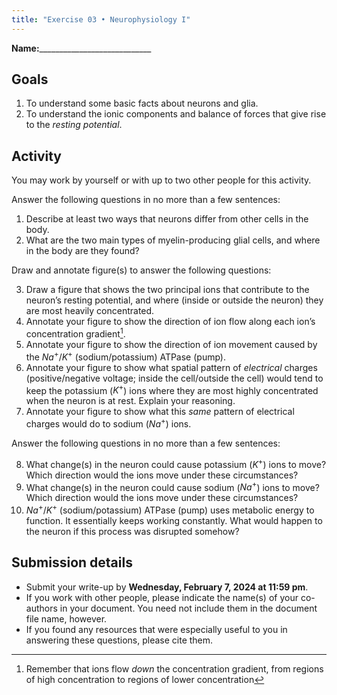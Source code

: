 ```yaml
---
title: "Exercise 03 • Neurophysiology I"
---
```


**Name:**____________________________


## Goals

1. To understand some basic facts about neurons and glia.
2. To understand the ionic components and balance of forces that give rise to the *resting potential*.

## Activity

You may work by yourself or with up to two other people for this activity.

Answer the following questions in no more than a few sentences:

1. Describe at least two ways that neurons differ from other cells in the body.
2. What are the two main types of myelin-producing glial cells, and where in the body are they found?

Draw and annotate figure(s) to answer the following questions:

3. Draw a figure that shows the two principal ions that contribute to the neuron's resting potential, and where (inside or outside the neuron) they are most heavily concentrated.
4. Annotate your figure to show the direction of ion flow along each ion's concentration gradient^[Remember that ions flow *down* the concentration gradient, from regions of high concentration to regions of lower concentration].
5. Annotate your figure to show the direction of ion movement caused by the $Na^+/K^+$ (sodium/potassium) ATPase (pump). 
6. Annotate your figure to show what spatial pattern of *electrical* charges (positive/negative voltage; inside the cell/outside the cell) would tend to keep the potassium ($K^+$) ions where they are most highly concentrated when the neuron is at rest. Explain your reasoning.
7. Annotate your figure to show what this *same* pattern of electrical charges would do to sodium ($Na^+$) ions.

Answer the following questions in no more than a few sentences:

8. What change(s) in the neuron could cause potassium ($K^+$) ions to move? Which direction would the ions move under these circumstances?
9. What change(s) in the neuron could cause sodium ($Na^+$) ions to move? Which direction would the ions move under these circumstances?
10. $Na^+/K^+$ (sodium/potassium) ATPase (pump) uses metabolic energy to function. It essentially keeps working constantly. What would happen to the neuron if this process was disrupted somehow?

## Submission details

- Submit your write-up by [**Wednesday, February 7, 2024 at 11:59 pm**]{.orange_due}.
- If you work with other people, please indicate the name(s) of your co-authors in your document. You need not include them in the document file name, however.
- If you found any resources that were especially useful to you in answering these questions, please cite them.
